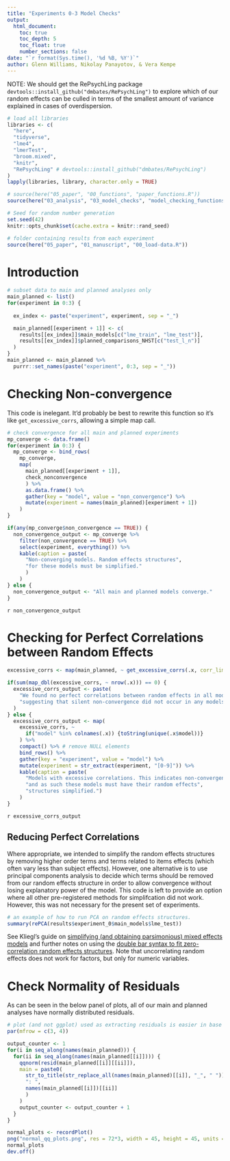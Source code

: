 ```yaml
---
title: "Experiments 0-3 Model Checks"
output: 
  html_document:
    toc: true
    toc_depth: 5
    toc_float: true
    number_sections: false
date: "`r format(Sys.time(), '%d %B, %Y')`"
author: Glenn Williams, Nikolay Panayotov, & Vera Kempe
---
```


NOTE: We should get the RePsychLing package `devtools::install_github("dmbates/RePsychLing")` to explore which of our random effects can be culled in terms of the smallest amount of variance explained in cases of overdispersion.

```r
# load all libraries
libraries <- c(
  "here",
  "tidyverse",
  "lme4",
  "lmerTest",
  "broom.mixed",
  "knitr",
  "RePsychLing" # devtools::install_github("dmbates/RePsychLing")
)
lapply(libraries, library, character.only = TRUE)

# source(here("05_paper", "00_functions", "paper_functions.R"))
source(here("03_analysis", "03_model_checks", "model_checking_functions.R"))
```

```r
# Seed for random number generation
set.seed(42)
knitr::opts_chunk$set(cache.extra = knitr::rand_seed)
```

```r
# folder containing results from each experiment
source(here("05_paper", "01_manuscript", "00_load-data.R"))
```

# Introduction

```r
# subset data to main and planned analyses only
main_planned <- list()
for(experiment in 0:3) {
  
  ex_index <- paste("experiment", experiment, sep = "_")

  main_planned[[experiment + 1]] <- c(
    results[[ex_index]]$main_models[c("lme_train", "lme_test")],
    results[[ex_index]]$planned_comparisons_NHST[c("test_l_n")]
  )
}
main_planned <- main_planned %>% 
  purrr::set_names(paste("experiment", 0:3, sep = "_"))
```

# Checking Non-convergence

This code is inelegant. It'd probably be best to rewrite this function so it's like `get_excessive_corrs`, allowing a simple map call.

```r
# check convergence for all main and planned experiments
mp_converge <- data.frame()
for(experiment in 0:3) {
  mp_converge <- bind_rows(
    mp_converge,
    map(
      main_planned[[experiment + 1]],
      check_nonconvergence
      ) %>%
      as.data.frame() %>%
      gather(key = "model", value = "non_convergence") %>%
      mutate(experiment = names(main_planned)[experiment + 1])
    )
}
```

```r
if(any(mp_converge$non_convergence == TRUE)) {
  non_convergence_output <- mp_converge %>%
    filter(non_convergence == TRUE) %>%
    select(experiment, everything()) %>%
    kable(caption = paste(
      "Non-converging models. Random effects structures",
      "for these models must be simplified."
      )
    )
} else {
  non_convergence_output <- "All main and planned models converge."
}
```

`r non_convergence_output`

# Checking for Perfect Correlations between Random Effects

```r
excessive_corrs <- map(main_planned, ~ get_excessive_corrs(.x, corr_lim = 0.99))
```

```r
if(sum(map_dbl(excessive_corrs, ~ nrow(.x))) == 0) {
  excessive_corrs_output <- paste(
    "We found no perfect correlations between random effects in all models,",
    "suggesting that silent non-convergence did not occur in any models."
  )
} else {
  excessive_corrs_output <- map(
    excessive_corrs, ~ 
      if("model" %in% colnames(.x)) {toString(unique(.x$model))}
    ) %>% 
    compact() %>% # remove NULL elements
    bind_rows() %>%
    gather(key = "experiment", value = "model") %>%
    mutate(experiment = str_extract(experiment, "[0-9]")) %>%
    kable(caption = paste(
      "Models with excessive correlations. This indicates non-convergence,",
      "and as such these models must have their random effects",
      "structures simplified.")
    )
}
```

`r excessive_corrs_output`

## Reducing Perfect Correlations

Where appropriate, we intended to simplify the random effects structures by removing higher order terms and terms related to items effects (which often vary less than subject effects). However, one alternative is to use principal components analysis to decide which terms should be removed from our random effects structure in order to allow convergence without losing explanatory power of the model. This code is left to provide an option where all other pre-registered methods for simplifcation did not work. However, this was not necessary for the present set of experiments.

```r
# an example of how to run PCA on random effects structures.
summary(rePCA(results$experiment_0$main_models$lme_test))
```

See Kliegl's guide on [simplifying (and obtaining parsimonious) mixed effects models](https://www.uni-potsdam.de/attlis2016/assets/Kliegl_AttLis2016.pdf) and further notes on using the [double bar syntax to fit zero-correlation random effects structures](https://rpubs.com/Reinhold/22193). Note that uncorrelating random effects does not work for factors, but only for numeric variables.

# Check Normality of Residuals

As can be seen in the below panel of plots, all of our main and planned analyses have normally distributed residuals.

```r
# plot (and not ggplot) used as extracting residuals is easier in base R
par(mfrow = c(3, 4))

output_counter <- 1
for(i in seq_along(names(main_planned))) {
  for(ii in seq_along(names(main_planned[[i]]))) {
    qqnorm(resid(main_planned[[i]][[ii]]),
    main = paste0(
      str_to_title(str_replace_all(names(main_planned)[[i]], "_", " ")),
      ": ", 
      names(main_planned[[i]])[[ii]]
      )
    )
    output_counter <- output_counter + 1
  }
}
```

```r
normal_plots <- recordPlot()
png("normal_qq_plots.png", res = 72*3, width = 45, height = 45, units = "cm")
normal_plots
dev.off()
```